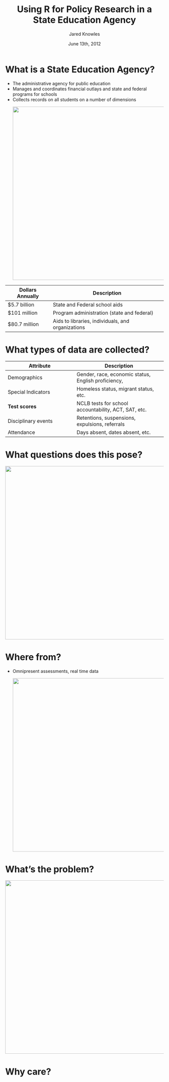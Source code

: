 % Using R for Policy Research in a State Education Agency
% Jared Knowles
% June 13th, 2012

# What is a State Education Agency?
- The administrative agency for public education
- Manages and coordinates financial outlays and state and federal programs for schools
- Collects records on all students on a number of dimensions
<p align='center'> <img src="img/wihischool.jpg" height="550" width="750"> </p>

Dollars Annually  |  Description
----------------  | --------------
$5.7 billion      | State and Federal school aids
$101 million      | Program administration (state and federal)
$80.7 million     | Aids to libraries, individuals, and organizations


# What types of data are collected?

Attribute  |  Description
---------- | -------------
Demographics | Gender, race, economic status, English proficiency, 
Special Indicators | Homeless status, migrant status, etc.
**Test scores**    | NCLB tests for school accountability, ACT, SAT, etc.
Disciplinary events | Retentions, suspensions, expulsions, referrals
Attendance | Days absent, dates absent, etc.


# What questions does this pose?
<p align='center'> <img src="img/mining.jpg" height="550" width="750"> </p>

# Where from?
- Omnipresent assessments, real time data
<p align='center'> <img src="img/khanacademy.png" height="550" width="750"> </p>

# What's the problem?
<p align='center'> <img src="img/scantron.jpg" height="550" width="750"> </p>

# Why care?

